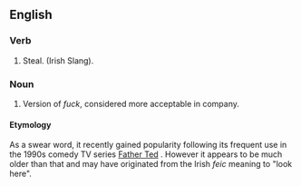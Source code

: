 ==English==

===Verb===
#Steal. (Irish Slang).
===Noun===
#Version of ''fuck'', considered more acceptable in company.

====Etymology====
As a swear word, it recently gained popularity following its frequent use in the 1990s comedy TV series [[w:Father Ted|Father Ted]] .  However it appears to be much older than that and may have originated from the Irish ''feic'' meaning to "look here".